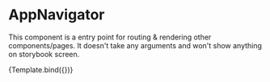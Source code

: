 <!-- AppNavigator.stories.mdx-->



<Meta title="Components/AppNavigator" component={AppNavigator} />

# AppNavigator

This component is a entry point for routing & rendering other components/pages. It doesn't take any arguments and won't show anything on storybook screen.


<Canvas>
    <Story
        name="noArg"
        args={{
            default: undefined,
        }}
    >
        {Template.bind({})}
    </Story>
</Canvas>
